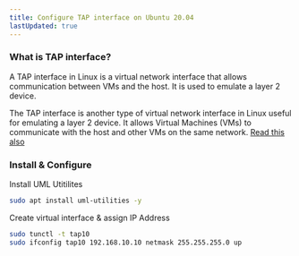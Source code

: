 ```yaml
---
title: Configure TAP interface on Ubuntu 20.04
lastUpdated: true
---
```


### What is TAP interface?

A TAP interface in Linux is a virtual network interface that allows communication between VMs and the host. It is used to emulate a layer 2 device.

The TAP interface is another type of virtual network interface in Linux useful for emulating a layer 2 device. It allows Virtual Machines (VMs) to communicate with the host and other VMs on the same network. [Read this also](https://www.baeldung.com/linux/create-check-network-interfaces)

### Install & Configure

Install UML Utitilites

```sh
sudo apt install uml-utilities -y
```

Create virtual interface & assign IP Address

```bash
sudo tunctl -t tap10
sudo ifconfig tap10 192.168.10.10 netmask 255.255.255.0 up
```